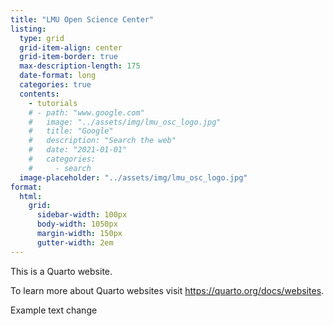 ```yaml
---
title: "LMU Open Science Center"
listing:
  type: grid
  grid-item-align: center
  grid-item-border: true
  max-description-length: 175
  date-format: long
  categories: true
  contents: 
    - tutorials
    # - path: "www.google.com"
    #   image: "../assets/img/lmu_osc_logo.jpg"
    #   title: "Google"
    #   description: "Search the web"
    #   date: "2021-01-01"
    #   categories: 
    #     - search
  image-placeholder: "../assets/img/lmu_osc_logo.jpg"
format:
  html:
    grid:
      sidebar-width: 100px
      body-width: 1050px
      margin-width: 150px
      gutter-width: 2em
---
```


```{=html}
<style>
.card {
	--bs-card-border-width: 4px !important;
	--bs-card-border-color: rgba(0, 153, 51, 0.3) !important;
}
</style>
```

This is a Quarto website.

To learn more about Quarto websites visit <https://quarto.org/docs/websites>.

Example text change